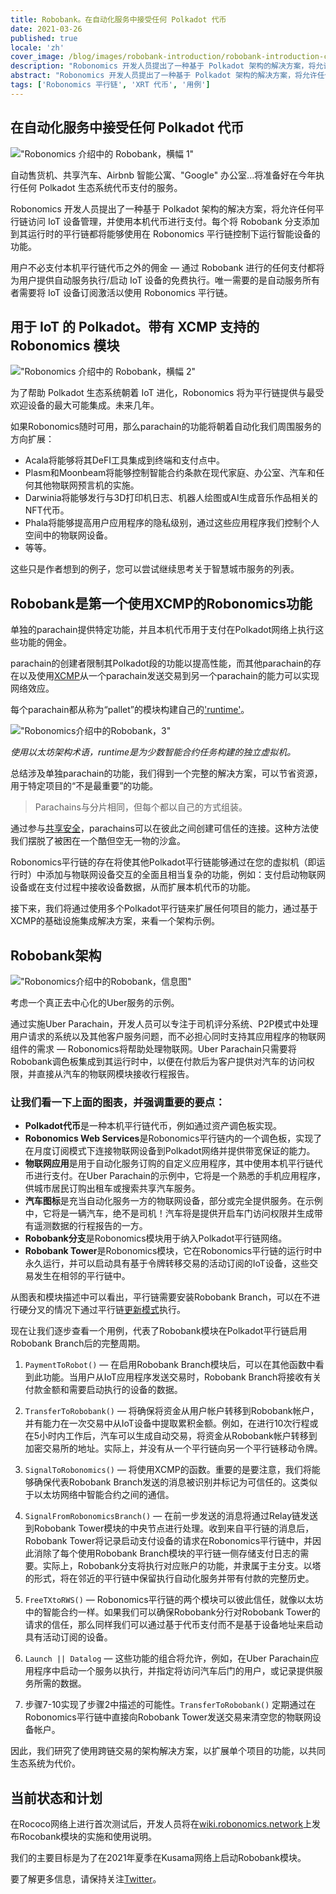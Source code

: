 ```yaml
---
title: Robobank。在自动化服务中接受任何 Polkadot 代币
date: 2021-03-26
published: true
locale: 'zh'
cover_image: /blog/images/robobank-introduction/robobank-introduction-cover.jpg
description: "Robonomics 开发人员提出了一种基于 Polkadot 架构的解决方案，将允许任何平行链访问 IoT 设备管理，并使用本机代币进行支付"
abstract: "Robonomics 开发人员提出了一种基于 Polkadot 架构的解决方案，将允许任何平行链访问 IoT 设备管理，并使用本机代币进行支付"
tags: ['Robonomics 平行链', 'XRT 代币', '用例']
---
```


<section class="animate-inside">

## 在自动化服务中接受任何 Polkadot 代币

</section>

<section class="animate-inside">

!["Robonomics 介绍中的 Robobank，横幅 1"](/blog/images/robobank-introduction/robobank-introduction-banner-1.jpg)

</section>

自动售货机、共享汽车、Airbnb 智能公寓、"Google" 办公室...将准备好在今年执行任何 Polkadot 生态系统代币支付的服务。

Robonomics 开发人员提出了一种基于 Polkadot 架构的解决方案，将允许任何平行链访问 IoT 设备管理，并使用本机代币进行支付。每个将 Robobank 分支添加到其运行时的平行链都将能够使用在 Robonomics 平行链控制下运行智能设备的功能。


用户不必支付本机平行链代币之外的佣金 — 通过 Robobank 进行的任何支付都将为用户提供自动服务执行/启动 IoT 设备的免费执行。唯一需要的是自动服务所有者需要将 IoT 设备订阅激活以使用 Robonomics 平行链。

<section class="animate-inside">

## 用于 IoT 的 Polkadot。带有 XCMP 支持的 Robonomics 模块

</section>

<section class="animate-inside">

!["Robonomics 介绍中的 Robobank，横幅 2"](/blog/images/robobank-introduction/robobank-introduction-banner-2.jpg)

</section>

为了帮助 Polkadot 生态系统朝着 IoT 进化，Robonomics 将为平行链提供与最受欢迎设备的最大可能集成。未来几年。


如果Robonomics随时可用，那么parachain的功能将朝着自动化我们周围服务的方向扩展：


* Acala将能够将其DeFI工具集成到终端和支付点中。
* Plasm和Moonbeam将能够控制智能合约条款在现代家庭、办公室、汽车和任何其他物联网预言机的实施。
* Darwinia将能够发行与3D打印机日志、机器人绘图或AI生成音乐作品相关的NFT代币。
* Phala将能够提高用户应用程序的隐私级别，通过这些应用程序我们控制个人空间中的物联网设备。
* 等等。


这些只是作者想到的例子，您可以尝试继续思考关于智慧城市服务的列表。

<section class="animate-inside">

## Robobank是第一个使用XCMP的Robonomics功能

</section>


单独的parachain提供特定功能，并且本机代币用于支付在Polkadot网络上执行这些功能的佣金。

parachain的创建者限制其Polkadot段的功能以提高性能，而其他parachain的存在以及使用[XCMP](https://wiki.polkadot.network/docs/en/learn-crosschain)从一个parachain发送交易到另一个parachain的能力可以实现网络效应。

每个parachain都从称为“pallet”的模块构建自己的['runtime'](https://substrate.dev/docs/en/knowledgebase/runtime/)。

<section class="animate-inside">

!["Robonomics介绍中的Robobank，3"](/blog/images/robobank-introduction/robobank-introduction-3.png)

*使用以太坊架构术语，runtime是为少数智能合约任务构建的独立虚拟机。*

</section>

总结涉及单独parachain的功能，我们得到一个完整的解决方案，可以节省资源，用于特定项目的“不是最重要”的功能。

<section class="animate-inside">

> Parachains与分片相同，但每个都以自己的方式组装。

</section>

通过参与[共享安全](https://wiki.polkadot.network/docs/en/learn-security#shared-security)，parachains可以在彼此之间创建可信任的连接。这种方法使我们摆脱了被困在一个酷但空无一物的沙盒。

Robonomics平行链的存在将使其他Polkadot平行链能够通过在您的虚拟机（即运行时）中添加与物联网设备交互的全面且相当复杂的功能，例如：支付启动物联网设备或在支付过程中接收设备数据，从而扩展本机代币的功能。

接下来，我们将通过使用多个Polkadot平行链来扩展任何项目的能力，通过基于XCMP的基础设施集成解决方案，来看一个架构示例。

<section class="animate-inside">

## Robobank架构

</section>

<section class="animate-inside">

!["Robonomics介绍中的Robobank，信息图"](/blog/images/robobank-introduction/robobank-introduction-infographics.png)

</section>

考虑一个真正去中心化的Uber服务的示例。

通过实施Uber Parachain，开发人员可以专注于司机评分系统、P2P模式中处理用户请求的系统以及其他客户服务问题，而不必担心同时支持其应用程序的物联网组件的需求 — Robonomics将帮助处理物联网。Uber Parachain只需要将Robobank调色板集成到其运行时中，以便在付款后为客户提供对汽车的访问权限，并直接从汽车的物联网模块接收行程报告。

### 让我们看一下上面的图表，并强调重要的要点：

* **Polkadot代币**是一种本机平行链代币，例如通过资产调色板实现。
* **Robonomics Web Services**是Robonomics平行链内的一个调色板，实现了在月度订阅模式下连接物联网设备到Polkadot网络并提供带宽保证的能力。
* **物联网应用**是用于自动化服务订购的自定义应用程序，其中使用本机平行链代币进行支付。在Uber Parachain的示例中，它将是一个熟悉的手机应用程序，供城市居民订购出租车或搜索共享汽车服务。
* **汽车图标**是充当自动化服务一方的物联网设备，部分或完全提供服务。在示例中，它将是一辆汽车，绝不是司机！汽车将是提供开启车门访问权限并生成带有遥测数据的行程报告的一方。
* **Robobank分支**是Robonomics模块用于纳入Polkadot平行链网络。
* **Robobank Tower**是Robonomics模块，它在Robonomics平行链的运行时中永久运行，并可以启动具有基于令牌转移交易的活动订阅的IoT设备，这些交易发生在相邻的平行链中。

从图表和模块描述中可以看出，平行链需要安装Robobank Branch，可以在不进行硬分叉的情况下通过平行链[更新模式](https://wiki.polkadot.network/docs/en/build-protocol-info#runtime-upgrades)执行。

现在让我们逐步查看一个用例，代表了Robobank模块在Polkadot平行链启用Robobank Branch后的完整周期。

1. `PaymentToRobot()` — 在启用Robobank Branch模块后，可以在其他函数中看到此功能。当用户从IoT应用程序发送交易时，Robobank Branch将接收有关付款金额和需要启动执行的设备的数据。
2. `TransferToRobobank()` — 将确保将资金从用户帐户转移到Robobank帐户，并有能力在一次交易中从IoT设备中提取累积金额。例如，在进行10次行程或在5小时内工作后，汽车可以生成自动交易，将资金从Robobank帐户转移到加密交易所的地址。实际上，并没有从一个平行链向另一个平行链移动令牌。
3. `SignalToRobonomics()` — 将使用XCMP的函数。重要的是要注意，我们将能够确保代表Robobank Branch发送的消息被识别并标记为可信任的。这类似于以太坊网络中智能合约之间的通信。
4. `SignalFromRobonomicsBranch()` — 在前一步发送的消息将通过Relay链发送到Robobank Tower模块的中央节点进行处理。收到来自平行链的消息后，Robobank Tower将记录启动支付设备的请求在Robonomics平行链中，并因此消除了每个使用Robobank Branch模块的平行链一侧存储支付日志的需要。实际上，Robobank分支将执行对应账户的功能，并隶属于主分支。以塔的形式，将在邻近的平行链中保留执行自动化服务并带有付款的完整历史。

5. `FreeTXtoRWS()` — Robonomics平行链的两个模块可以彼此信任，就像以太坊中的智能合约一样。如果我们可以确保Robobank分行对Robobank Tower的请求的信任，那么同样我们可以通过基于代币支付而不是基于设备地址来启动具有活动订阅的设备。

6. `Launch || Datalog` — 这些功能的组合将允许，例如，在Uber Parachain应用程序中启动一个服务以执行，并指定将访问汽车后门的用户，或记录提供服务所需的数据。

7. 步骤7-10实现了步骤2中描述的可能性。`TransferToRobobank()` 定期通过在Robonomics平行链中直接向Robobank Tower发送交易来清空您的物联网设备帐户。

因此，我们研究了使用跨链交易的架构解决方案，以扩展单个项目的功能，以共同生态系统为代价。

<section class="animate-inside">

## 当前状态和计划

</section>

在Rococo网络上进行首次测试后，开发人员将在[wiki.robonomics.network](https://wiki.robonomics.network/)上发布Rocobank模块的实施和使用说明。

我们的主要目标是为了在2021年夏季在Kusama网络上启动Robobank模块。

要了解更多信息，请保持关注[Twitter](https://twitter.com/AIRA_Robonomics)。